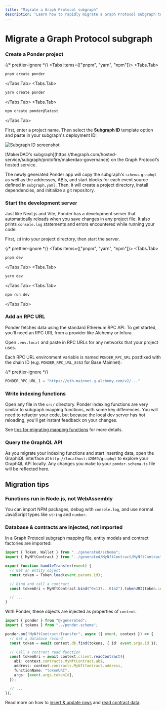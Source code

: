 ```yaml
---
title: "Migrate a Graph Protocol subgraph"
description: "Learn how to rapidly migrate a Graph Protocol subgraph to Ponder."
---
```



# Migrate a Graph Protocol subgraph

<Steps>

### Create a Ponder project

{/* prettier-ignore */}
<Tabs items={["pnpm", "yarn", "npm"]}>
  <Tabs.Tab>
```bash filename="shell"
pnpm create ponder
```
</Tabs.Tab>
  <Tabs.Tab>
```bash filename="shell"
yarn create ponder
```
</Tabs.Tab>
  <Tabs.Tab>
```bash filename="shell"
npm create ponder@latest
```
</Tabs.Tab>
</Tabs>

First, enter a project name. Then select the **Subgraph ID** template option and paste in your subgraph's deployment ID:

![Subgraph ID screenshot](/subgraph-id.png)

<div className="caption">
  [MakerDAO's
  subgraph](https://thegraph.com/hosted-service/subgraph/protofire/makerdao-governance)
  on the Graph Protocol's hosted service.
</div>

The newly generated Ponder app will copy the subgraph's `schema.graphql` as well as the addresses, ABIs, and start blocks for each event source defined in `subgraph.yaml`. Then, it will create a project directory, install dependencies, and initialize a git repository.

### Start the development server

Just like Next.js and Vite, Ponder has a development server that automatically reloads when you save changes in any project file. It also prints `console.log` statements and errors encountered while running your code.

First, `cd` into your project directory, then start the server.

{/* prettier-ignore */}
<Tabs items={["pnpm", "yarn", "npm"]}>
  <Tabs.Tab>
```bash filename="shell"
pnpm dev
```
</Tabs.Tab>
  <Tabs.Tab>
```bash filename="shell"
yarn dev
```
</Tabs.Tab>
  <Tabs.Tab>
```bash filename="shell"
npm run dev
```
</Tabs.Tab>
</Tabs>

### Add an RPC URL

Ponder fetches data using the standard Ethereum RPC API. To get started, you'll need an RPC URL from a provider like Alchemy or Infura.

Open `.env.local` and paste in RPC URLs for any networks that your project uses.

Each RPC URL environment variable is named `PONDER_RPC_URL` postfixed with the chain ID (e.g. `PONDER_RPC_URL_8453` for Base Mainnet):

{/* prettier-ignore */}
```js filename=".env.local"
PONDER_RPC_URL_1 = "https://eth-mainnet.g.alchemy.com/v2/..."
```

### Write indexing functions

Open any file in the `src/` directory. Ponder indexing functions are very similar to subgraph mapping functions, with some key differences. You will need to refactor your code, but because the local dev server has hot reloading, you'll get instant feedback on your changes.

See [tips for migrating mapping functions](#migration-tips) for more details.

### Query the GraphQL API

As you migrate your indexing functions and start inserting data, open the GraphiQL interface at `http://localhost:42069/graphql` to explore your GraphQL API locally. Any changes you make to your `ponder.schema.ts` file will be reflected here.

</Steps>

## Migration tips

### Functions run in Node.js, not WebAssembly

You can import NPM packages, debug with `console.log`, and use normal JavaScript types like `string` and `number`.

### Database & contracts are injected, not imported

In a Graph Protocol subgraph mapping file, entity models and contract factories are imported:

```ts filename="mapping.ts (Graph Protocol)"
import { Token, Wallet } from "../generated/schema";
import { MyNftContract } from "../generated/MyNftContract/MyNftContract";

export function handleTransfer(event) {
  // Get an entity object
  const token = Token.load(event.params.id);

  // Bind and call a contract
  const tokenUri = MyNftContract.bind("0x137...01a2").tokenURI(token.id);

  // ...
}
```

With Ponder, these objects are injected as properties of `context`.

```ts filename="src/MyNftContract.ts"
import { ponder } from "@/generated";
import { tokens } from "../ponder.schema";

ponder.on("MyNftContract:Transfer", async ({ event, context }) => {
  // Get a database record
  const token = await context.db.find(tokens, { id: event.args.id });

  // Call a contract read function
  const tokenUri = await context.client.readContract({
    abi: context.contracts.MyNftContract.abi,
    address: context.contracts.MyNftContract.address,
    functionName: "tokenURI",
    args: [event.args.tokenId],
  });

  // ...
});
```

Read more on how to [insert & update rows](/docs/indexing/insert-update-rows) and [read contract data](/docs/indexing/read-contract-data).
